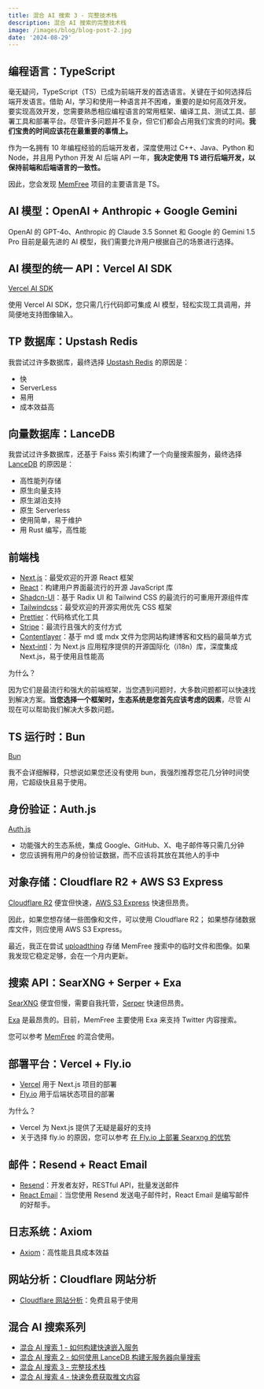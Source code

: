```yaml
---
title: 混合 AI 搜索 3 - 完整技术栈
description: 混合 AI 搜索的完整技术栈
image: /images/blog/blog-post-2.jpg
date: '2024-08-29'
---
```


## 编程语言：TypeScript

毫无疑问，TypeScript（TS）已成为前端开发的首选语言。关键在于如何选择后端开发语言。借助 AI，学习和使用一种语言并不困难，重要的是如何高效开发。要实现高效开发，您需要熟悉相应编程语言的常用框架、编译工具、测试工具、部署工具和部署平台。尽管许多问题并不复杂，但它们都会占用我们宝贵的时间。**我们宝贵的时间应该花在最重要的事情上。**

作为一名拥有 10 年编程经验的后端开发者，深度使用过 C++、Java、Python 和 Node，并且用 Python 开发 AI 后端 API 一年，**我决定使用 TS 进行后端开发，以保持前端和后端语言的一致性。**

因此，您会发现 [MemFree](https://github.com/memfreeme/memfree) 项目的主要语言是 TS。

## AI 模型：OpenAI + Anthropic + Google Gemini

OpenAI 的 GPT-4o、Anthropic 的 Claude 3.5 Sonnet 和 Google 的 Gemini 1.5 Pro 目前是最先进的 AI 模型，我们需要允许用户根据自己的场景进行选择。

## AI 模型的统一 API：Vercel AI SDK

[Vercel AI SDK](https://github.com/vercel/ai)

使用 Vercel AI SDK，您只需几行代码即可集成 AI 模型，轻松实现工具调用，并简便地支持图像输入。

## TP 数据库：Upstash Redis

我尝试过许多数据库，最终选择 [Upstash Redis](https://upstash.com/docs/redis/overall/getstarted) 的原因是：

-   快
-   ServerLess
-   易用
-   成本效益高

## 向量数据库：LanceDB

我尝试过许多数据库，还基于 Faiss 索引构建了一个向量搜索服务，最终选择 [LanceDB](https://lancedb.github.io/lancedb/) 的原因是：

-   高性能列存储
-   原生向量支持
-   原生湖泊支持
-   原生 Serverless
-   使用简单，易于维护
-   用 Rust 编写，高性能

## 前端栈

-   [Next.js](https://github.com/vercel/next.js)：最受欢迎的开源 React 框架
-   [React](https://github.com/facebook/react)：构建用户界面最流行的开源 JavaScript 库
-   [Shadcn-UI](https://github.com/shadcn-ui/ui)：基于 Radix UI 和 Tailwind CSS 的最流行的可重用开源组件库
-   [Tailwindcss](https://github.com/tailwindlabs/tailwindcss)：最受欢迎的开源实用优先 CSS 框架
-   [Prettier](https://github.com/prettier/prettier)：代码格式化工具
-   [Stripe](https://github.com/stripe/stripe-node)：最流行且强大的支付方式
-   [Contentlayer](https://github.com/contentlayerdev/contentlayer)：基于 md 或 mdx 文件为您网站构建博客和文档的最简单方式
-   [Next‑intl](https://github.com/amannn/next-intl)：为 Next.js 应用程序提供的开源国际化（i18n）库，深度集成 Next.js，易于使用且性能高

为什么？

因为它们是最流行和强大的前端框架，当您遇到问题时，大多数问题都可以快速找到解决方案。**当您选择一个框架时，生态系统是您首先应该考虑的因素**，尽管 AI 现在可以帮助我们解决大多数问题。

## TS 运行时：Bun

[Bun](https://github.com/oven-sh/bun)

我不会详细解释，只想说如果您还没有使用 bun，我强烈推荐您花几分钟时间使用，它超级快且易于使用。

## 身份验证：Auth.js

[Auth.js](https://github.com/nextauthjs/next-auth)

-   功能强大的生态系统，集成 Google、GitHub、X、电子邮件等只需几分钟
-   您应该拥有用户的身份验证数据，而不应该将其放在其他人的手中

## 对象存储：Cloudflare R2 + AWS S3 Express

[Cloudflare R2](https://www.cloudflare.com/developer-platform/r2/) 便宜但快速，[AWS S3 Express](https://aws.amazon.com/s3/storage-classes/express-one-zone/) 快速但昂贵。

因此，如果您想存储一些图像和文件，可以使用 Cloudflare R2；
如果想存储数据库文件，则应使用 AWS S3 Express。

最近，我正在尝试 [uploadthing](https://uploadthing.com/) 存储 MemFree 搜索中的临时文件和图像。如果我发现它稳定足够，会在一个月内更新。

## 搜索 API：SearXNG + Serper + Exa

[SearXNG](https://github.com/searxng/searxng) 便宜但慢，需要自我托管，[Serper](https://serper.dev/) 快速但昂贵。

[Exa](https://exa.ai/) 是最昂贵的。目前，MemFree 主要使用 Exa 来支持 Twitter 内容搜索。

您可以参考 [MemFree](https://github.com/memfreeme/memfree) 的混合使用。

## 部署平台：Vercel + Fly.io

-   [Vercel](https://vercel.com/home) 用于 Next.js 项目的部署
-   [Fly.io](https://fly.io/) 用于后端状态项目的部署

为什么？

-   Vercel 为 Next.js 提供了无疑是最好的支持
-   关于选择 fly.io 的原因，您可以参考 [在 Fly.io 上部署 Searxng 的优势](https://www.memfree.me/docs/deploy-searxng-fly-io#the-advantages-of-deploying-searxng-on-flyio)

## 邮件：Resend + React Email

-   [Resend](https://resend.com/)：开发者友好，RESTful API，批量发送邮件
-   [React Email](https://github.com/resend/react-email)：当您使用 Resend 发送电子邮件时，React Email 是编写邮件的好帮手。

## 日志系统：Axiom

-   [Axiom](https://axiom.co/)：高性能且具成本效益

## 网站分析：Cloudflare 网站分析

-   [Cloudflare 网站分析](https://www.cloudflare.com/web-analytics/)：免费且易于使用

## 混合 AI 搜索系列

-   [混合 AI 搜索 1 - 如何构建快速嵌入服务](https://www.memfree.me/blog/fast-local-embedding-service)
-   [混合 AI 搜索 2 - 如何使用 LanceDB 构建无服务器向量搜索](https://www.memfree.me/blog/serverless-vector-search-lancedb)
-   [混合 AI 搜索 3 - 完整技术栈](https://www.memfree.me/blog/hybrid-ai-search-tech-stack)
-   [混合 AI 搜索 4 - 快速免费获取推文内容](https://www.memfree.me/blog/tweet-content-fast-free)
